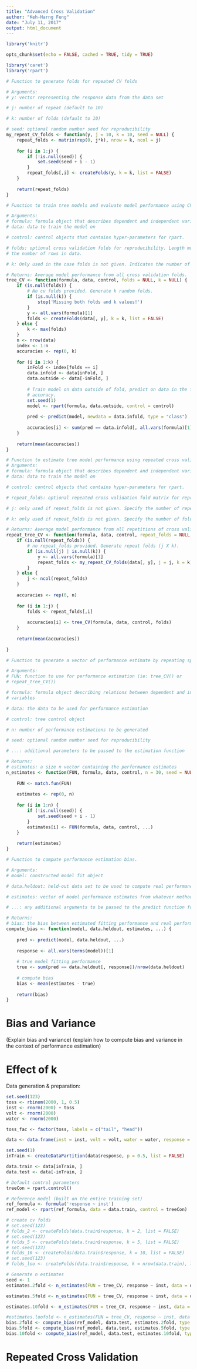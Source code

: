 ```yaml
---
title: "Advanced Cross Validation"
author: "Keh-Harng Feng"
date: "July 11, 2017"
output: html_document
---
```


```r
library('knitr')

opts_chunk$set(echo = FALSE, cached = TRUE, tidy = TRUE)
```

```r
library('caret')
library('rpart')

# Function to generate folds for repeated CV folds

# Arguments:
# y: vector representing the response data from the data set

# j: number of repeat (default to 10)

# k: number of folds (default to 10)

# seed: optional random number seed for reproducibility
my_repeat_CV_folds <- function(y, j = 10, k = 10, seed = NULL) {
    repeat_folds <- matrix(rep(0, j*k), nrow = k, ncol = j)
    
    for (i in 1:j) {
        if (!is.null(seed)) {
            set.seed(seed + i - 1)
        }
        repeat_folds[,i] <- createFolds(y, k = k, list = FALSE)    
    }
    
    return(repeat_folds)
}

# Function to train tree models and evaluate model performance using CV

# Arguments: 
# formula: formula object that describes dependent and independent variables
# data: data to train the model on

# control: control objects that contains hyper-parameters for rpart.

# folds: optional cross validation folds for reproducibility. Length must be 
# the number of rows in data.

# k: Only used in the case folds is not given. Indicates the number of folds to be generated.

# Returns: Average model performance from all cross validation folds.
tree_CV <- function(formula, data, control, folds = NULL, k = NULL) {
    if (is.null(folds)) {
        # No cv folds provided. Generate k random folds.
        if (is.null(k)) {
            stop('Missing both folds and k values!')
        }
        y <- all.vars(formula)[1]
        folds <- createFolds(data[, y], k = k, list = FALSE)
    } else {
        k <- max(folds)
    }
    n <- nrow(data)
    index <- 1:n
    accuracies <- rep(0, k)
    
    for (i in 1:k) {
        inFold <- index[folds == i]
        data.infold <- data[inFold, ]
        data.outside <- data[-inFold, ]
        
        # Train model on data outside of fold, predict on data in the fold, compute
        # accuracy.
        set.seed(1)
        model <- rpart(formula, data.outside, control = control)
        
        pred <- predict(model, newdata = data.infold, type = "class")
        
        accuracies[i] <- sum(pred == data.infold[, all.vars(formula)[1]])/nrow(data.infold)
    }
    
    return(mean(accuracies))
}

# Function to estimate tree model performance using repeated cross validation
# Arguments: 
# formula: formula object that describes dependent and independent variables
# data: data to train the model on

# control: control objects that contains hyper-parameters for rpart.

# repeat_folds: optional repeated cross validation fold matrix for reproducibility. Number of rows must be equal to the number of rows in data. Each column must be a different but complete set of folds. ncol = j repetitions.

# j: only used if repeat_folds is not given. Specify the number of repetitions.

# k: only used if repeat_folds is not given. Specify the number of folds in each repetition.

# Returns: Average model performance from all repetitions of cross validation estimates.
repeat_tree_CV <- function(formula, data, control, repeat_folds = NULL, j = NULL, k = NULL) {
    if (is.null(repeat_folds)) {
        # no repeat_folds provided. Generate repeat folds (j X k).
        if (is.null(j) | is.null(k)) {
            y <- all.vars(formula)[1]
            repeat_folds <- my_repeat_CV_folds(data[, y], j = j, k = k)
        }
    } else {
        j <- ncol(repeat_folds)
    }
    
    accuracies <- rep(0, n)
    
    for (i in 1:j) {
        folds <- repeat_folds[,i]
        
        accuracies[i] <- tree_CV(formula, data, control, folds)
    }
    
    return(mean(accuracies))
    
}

# Function to generate a vector of performance estimate by repeating specified estimation technique n times.

# Arguments:
# FUN: function to use for performance estimation (ie: tree_CV() or 
# repeat_tree_CV())

# formula: formula object describing relations between dependent and independent 
# variables

# data: the data to be used for performance estimation

# control: tree control object

# n: number of performance estimations to be generated

# seed: optional random number seed for reproducibility

# ...: additional parameters to be passed to the estimation function

# Returns:
# estimates: a size n vector containing the performance estimates
n_estimates <- function(FUN, formula, data, control, n = 30, seed = NULL, ...) {
    
    FUN <- match.fun(FUN)
    
    estimates <- rep(0, n)
    
    for (i in 1:n) {
        if (!is.null(seed)) {
            set.seed(seed + i - 1)
        }
        estimates[i] <- FUN(formula, data, control, ...)    
    }
    
    return(estimates)
}

# Function to compute performance estimation bias.

# Arguments:
# model: constructed model fit object

# data.heldout: held-out data set to be used to compute real performance

# estimates: vector of model performance estimates from whatever method chosen

# ...: any additional arguments to be passed to the predict function for model

# Returns:
# bias: the bias between estimated fitting performance and real performance
compute_bias <- function(model, data.heldout, estimates, ...) {
    
    pred <- predict(model, data.heldout, ...)
    
    response <- all.vars(terms(model))[1]
    
    # true model fitting performance
    true <- sum(pred == data.heldout[, response])/nrow(data.heldout)
    
    # compute bias
    bias <- mean(estimates - true)
    
    return(bias)
}
```
# Bias and Variance

(Explain bias and variance)
(explain how to compute bias and variance in the context of performance estimation)

# Effect of k
Data generation & preparation:
```r
set.seed(123)
toss <- rbinom(2000, 1, 0.5)
inst <- rnorm(2000) + toss
volt <- rnorm(2000)
water <- rnorm(2000)

toss_fac <- factor(toss, labels = c("tail", "head"))

data <- data.frame(inst = inst, volt = volt, water = water, response = toss_fac)

set.seed(1)
inTrain <- createDataPartition(data$response, p = 0.5, list = FALSE)

data.train <- data[inTrain, ]
data.test <- data[-inTrain, ]

# Default control parameters
treeCon = rpart.control()

# Reference model (built on the entire training set)
ref_formula <- formula('response ~ inst')
ref_model <- rpart(ref_formula, data = data.train, control = treeCon)
```

```r
# create cv folds
# set.seed(123)
# folds_2 <- createFolds(data.train$response, k = 2, list = FALSE)
# set.seed(123)
# folds_5 <- createFolds(data.train$response, k = 5, list = FALSE)
# set.seed(123)
# folds_10 <- createFolds(data.train$response, k = 10, list = FALSE)
# set.seed(123)
# folds_loo <- createFolds(data.train$response, k = nrow(data.train), list = FALSE)

# Generate n estimates
seed <- 1
estimates.2fold <- n_estimates(FUN = tree_CV, response ~ inst, data = data.train, control = treeCon, n = 30, seed = NULL, k = 2)

estimates.5fold <- n_estimates(FUN = tree_CV, response ~ inst, data = data.train, control = treeCon, n = 30, seed = NULL, k = 5)

estimates.10fold <- n_estimates(FUN = tree_CV, response ~ inst, data = data.train, control = treeCon, n = 30, seed = NULL, k = 10)

#estimates.loofold <- n_estimates(FUN = tree_CV, response ~ inst, data = data.train, control = treeCon, n = 30, folds = folds_loo)
bias.2fold <- compute_bias(ref_model, data.test, estimates.2fold, type = 'class')
bias.5fold <- compute_bias(ref_model, data.test, estimates.5fold, type = 'class')
bias.10fold <- compute_bias(ref_model, data.test, estimates.10fold, type = 'class')
```

# Repeated Cross Validation